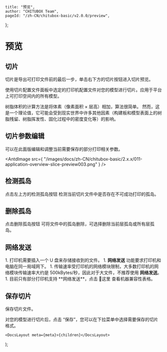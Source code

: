 
	title: "预览",
	author: "CHITUBOX Team",
	pageId: "/zh-CN/chitubox-basic/v2.0.0/preview",
};

# 预览

## 切片

切片是导出可打印文件前的最后一步，单击右下方的切片按钮进入切片预览。

<ImageContainer>
	<AntdImage
		src={
			"/images/docs/zh-CN/chitubox-basic/2.x.x/011-application-overview-slice-preview001.png"
		}
	/>
</ImageContainer>

<ImageContainer>
	<AntdImage
		src={
			"/images/docs/zh-CN/chitubox-basic/2.x.x/011-application-overview-slice-preview002.png"
		}
	/>
</ImageContainer>

使用切片配置文件面板中选定的打印机配置文件对您的模型进行切片。应用于平台上可打印空间内的所有模型。

<Admonition type="note" title="注意">
	树脂体积的计算方法是将体素（像素面积 × 层高）相加，算法很简单。
	然而，这是一个理论值，它可能会受到现实世界中许多其他因素（构建板和模型表面上的树脂残留、树脂挥发性、固化过程中的密度变化等）的影响。
</Admonition>

## 切片参数编辑

可以在此面版编辑和调整当前需要保存的部分打印相关参数。

<AntdImage
	src={
		"/images/docs/zh-CN/chitubox-basic/2.x.x/011-application-overview-slice-preview003.png"
	}
/>

## 检测孤岛

点击左上方的检测孤岛按钮 <ChituboxDetectIslandsIcon /> 检测当前切片文件中是否存在不可成功打印的孤岛。

## 删除孤岛

点击删除孤岛按钮 <ChituboxDeleteIslandsIcon /> 可将文件中的孤岛删除，可选择删除当前层孤岛或所有层孤岛。

## 网络发送

<Admonition type="note" title="注意">
	1. 打印机需要插入一个 U 盘来存储接收到的文件。 
	1. <b>网络发送</b> 功能要求打印机和电脑在同一局域网下。
	1. 传输速率受打印机的网络模块限制，大多数打印机的网络模块传输速率大约是 500kBytes/秒，因此对于大文件，不推荐使用 <b>网络发送</b>。
	1. 目前只有部分打印机支持 **网络发送**，点击 <SpanA href="https://wkhvloo2kw.feishu.cn/docx/W9XedDtuqoHK2IxsicvccQthngf">📃这里</SpanA> 查看机器兼容性表格。
</Admonition>

## 保存切片

保存切片文件。

<Admonition type="note" title="注意">
	对您的模型进行切片后，点击 “保存”，您可以在下拉菜单中选择需要保存的切片格式。
</Admonition>

	<DocsLayout meta={meta}>{children}</DocsLayout>
);
